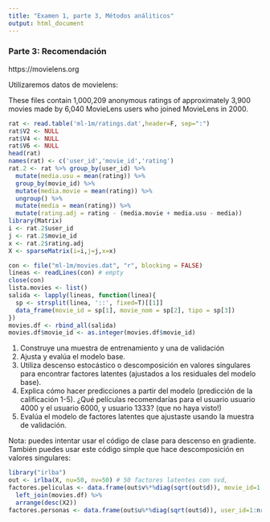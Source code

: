 ```yaml
---
title: "Examen 1, parte 3, Métodos análiticos"
output: html_document
---
```



### Parte 3: Recomendación


https://movielens.org

Utilizaremos datos de movielens:

These files contain 1,000,209 anonymous ratings of approximately 3,900 movies 
made by 6,040 MovieLens users who joined MovieLens in 2000.


```r
rat <- read.table('ml-1m/ratings.dat',header=F, sep=":")
rat$V2 <- NULL
rat$V4 <- NULL
rat$V6 <- NULL
head(rat)
names(rat) <- c('user_id','movie_id','rating')
rat.2 <- rat %>% group_by(user_id) %>%
  mutate(media.usu = mean(rating)) %>%
  group_by(movie_id) %>%
  mutate(media.movie = mean(rating)) %>%
  ungroup() %>%
  mutate(media = mean(rating)) %>%
  mutate(rating.adj = rating - (media.movie + media.usu - media))
library(Matrix)
i <- rat.2$user_id
j <- rat.2$movie_id
x <- rat.2$rating.adj
X <- sparseMatrix(i=i,j=j,x=x)
```


```r
con <- file("ml-1m/movies.dat", "r", blocking = FALSE)
lineas <- readLines(con) # empty
close(con)
lista.movies <- list()
salida <- lapply(lineas, function(linea){
  sp <- strsplit(linea, '::', fixed=T)[[1]]
  data_frame(movie_id = sp[1], movie_nom = sp[2], tipo = sp[3])
})
movies.df <- rbind_all(salida)
movies.df$movie_id <- as.integer(movies.df$movie_id)
```

1. Construye una muestra de entrenamiento y una de validación
2. Ajusta y evalúa el modelo base.
3. Utiliza descenso estocástico o descomposición en valores singulares para encontrar factores latentes (ajustados a los residuales del modelo base). 
4. Explica cómo hacer predicciones a partir del modelo (predicción de la calificación 1-5). ¿Qué películas recomendarías para el usuario usuario 4000 y el usuario 6000, y usuario 1333? (que no haya visto!)
5. Evalúa el modelo de factores latentes que ajustaste usando la muestra de validación.

Nota: puedes intentar usar el código de clase para descenso en gradiente. También puedes usar este código simple que hace descomposición en valores singulares:

```r
library("irlba")
out <- irlba(X, nu=50, nv=50) # 50 factores latentes con svd, 
factores.peliculas <- data.frame(out$v%*%diag(sqrt(out$d)), movie_id=1:nrow(out$v)) %>% 
  left_join(movies.df) %>%
  arrange(desc(X2))
factores.personas <- data.frame(out$u%*%diag(sqrt(out$d)), user_id=1:nrow(out$u))
```


